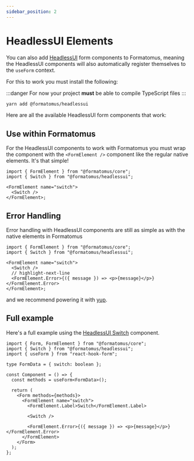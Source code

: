 ```yaml
---
sidebar_position: 2
---
```



# HeadlessUI Elements

You can also add [HeadlessUI](https://headlessui.com/) form components to Formatomus, meaning the HeadlessUI components will also automatically register themselves to the `useForm` context.

For this to work you must install the following:

:::danger
For now your project **must** be able to compile TypeScript files
:::

```bash
yarn add @formatomus/headlessui
```

Here are all the available HeadlessUI form components that work:

<DocCardList />

## Use within Formatomus

For the HeadlessUI components to work with Formatomus you must wrap the component with the `<FormElement />` component like the regular native elements. It's that simple!

```tsx
import { FormElement } from "@formatomus/core";
import { Switch } from "@formatomus/headlessui";

<FormElement name="switch">
  <Switch />
</FormElement>;
```

## Error Handling

Error handling with HeadlessUI components are still as simple as with the native elements in Formatomus

```tsx
import { FormElement } from "@formatomus/core";
import { Switch } from "@formatomus/headlessui";

<FormElement name="switch">
  <Switch />
  // highlight-next-line
  <FormElement.Error>{({ message }) => <p>{message}</p>}</FormElement.Error>
</FormElement>;
```

and we recommend powering it with [yup](/error-handling).

## Full example

Here's a full example using the [HeadlessUI Switch](/form-elements/headlessui/switch) component.

```tsx
import { Form, FormElement } from "@formatomus/core";
import { Switch } from "@formatomus/headlessui";
import { useForm } from "react-hook-form";

type FormData = { switch: boolean };

const Component = () => {
  const methods = useForm<FormData>();

  return (
    <Form methods={methods}>
      <FormElement name="switch">
        <FormElement.Label>Switch</FormElement.Label>

        <Switch />

        <FormElement.Error>{({ message }) => <p>{message}</p>}</FormElement.Error>
      </FormElement>
    </Form>
  );
};
```
